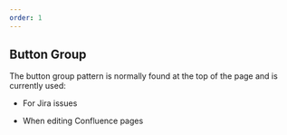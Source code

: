 ```yaml
---
order: 1
---
```



## Button Group

The button group pattern is normally found at the top of the page and is currently used:

- For Jira issues

- When editing Confluence pages

<Example Component={ButtonGroup} componentName="@atlaskit/button" />
